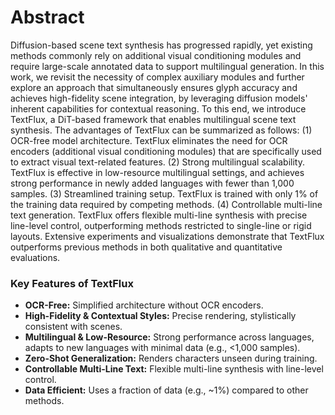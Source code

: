 # Abstract

Diffusion-based scene text synthesis has progressed rapidly, yet existing methods commonly rely on additional visual conditioning modules and require large-scale annotated data to support multilingual generation. 
In this work, we revisit the necessity of complex auxiliary modules and further explore an approach that simultaneously ensures glyph accuracy and achieves high-fidelity scene integration, by leveraging diffusion models' inherent capabilities for contextual reasoning.
To this end, we introduce TextFlux, a DiT-based framework that enables multilingual scene text synthesis.
The advantages of TextFlux can be summarized as follows:
(1) OCR-free model architecture. TextFlux eliminates the need for OCR encoders (additional visual conditioning modules) that are specifically used to extract visual text-related features.
(2) Strong multilingual scalability. TextFlux is effective in low-resource multilingual settings, and achieves strong performance in newly added languages with fewer than 1,000 samples.
(3) Streamlined training setup. TextFlux is trained with only 1\% of the training data required by competing methods.
(4) Controllable multi-line text generation. 
TextFlux offers flexible multi-line synthesis with precise line-level control, outperforming methods restricted to single-line or rigid layouts.
Extensive experiments and visualizations demonstrate that TextFlux outperforms previous methods in both qualitative and quantitative evaluations.



### Key Features of TextFlux

* **OCR-Free:** Simplified architecture without OCR encoders.
* **High-Fidelity & Contextual Styles:** Precise rendering, stylistically consistent with scenes.
* **Multilingual & Low-Resource:** Strong performance across languages, adapts to new languages with minimal data (e.g., <1,000 samples).
* **Zero-Shot Generalization:** Renders characters unseen during training.
* **Controllable Multi-Line Text:** Flexible multi-line synthesis with line-level control.
* **Data Efficient:** Uses a fraction of data (e.g., ~1%) compared to other methods.
